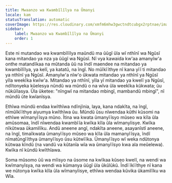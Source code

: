 ```yaml
---
title: Mwaanzo wa Kwambĩlĩlya na Ũmanyi
locale: kam
statusTranslation: automatic
coverImage: https://res.cloudinary.com/xmfm6mhw3gwctndtcubgx2rptnae/image/upload/v1741354450/small_cover_introduccion_a_la_gnosis_57a3fc8d72.webp
sidebar:
    label: Mwaanzo wa Kwambĩlĩlya na Ũmanyi
    order: 1
---
```

Este ni mutandao wa kwambĩlĩlya maũndũ ma ũũgĩ ũla wĩ nthĩnĩ wa Ngũsĩ kana mitandao ya nza ya ũũgĩ wa Ngũsĩ. Nĩ vya kawaida kw'aa amanyĩw'a onthe matandĩkaa na mũtanda ũũ na ĩndĩ maendee na mitandao ya kwambĩlĩlya, ya kelĩ, ya katatũ, na ĩngĩ. No mũĩkĩĩthye nĩ kana yĩĩ ti mitandao ya nthĩnĩ ya Ngũsĩ. Amanyĩw'a nĩw'o ũkwata mitandao ya nthĩnĩ ya Ngũsĩ yĩla weekĩka kwĩw'a. Mitandao ya nthĩnĩ, yĩla yĩ mitandao ya kwelĩ ya Ngũsĩ, ndĩtonyeka kũelesya nũndũ wa mũndũ o na wĩva ũla weekĩka kũkwata; ũu nũkũĩlasya. Ũla ũketee: "nĩngwĩ na mitandao mbingĩ, mambandũ mbingĩ", nĩ mũndũ ũte kwĩanĩsya.

Ethĩwa mũndũ endaa kwĩthĩwa ndĩnjĩnia, laya, kana ndakĩta, na ĩngĩ, nĩmũĩkĩĩthye aiyumya kwĩthĩwa ũu. Mũndũ ũsu nĩwendaa kũthi kũsomi na ethĩwe wĩmanyĩĩsya mũno. Ĩtina wa kwata ũmanyĩĩsyo mũseo wa kĩla ũla amũsomaa, ĩndĩ nĩwendaa kwambĩĩa kwĩka kĩla ũla wĩmanyĩisye. Kwĩka nĩkũtwaa ũkamilĩku. Andũ aneene angĩ, ndakĩta aneene, asayanĩstĩ aneene, na ĩngĩ, timaĩkwata ũmanyĩĩsyo mũseo wa kĩla ũla mamanyĩĩsya, ĩndĩ nĩmatũngĩĩthya ũmanyĩĩsyo ũsu kũtwĩĩka. Ũmanyĩĩsyo wĩ weka ndũtonya kũtwaa kĩndũ (na vandũ va kũtanĩa wĩa wa ũmanyĩĩsyo kwa ala meũelewa). Kwĩka nĩ kũndũ kwĩthĩawa.

Soma mũsomo ũũ wa mĩisyo na ũsome na kwĩkaa kũseo kwelĩ, na wendi wa kwĩmanyĩsya, na wendi wa kũmanya ũũgĩ ũla ũkũlũkũ. Ĩndĩ ĩkĩĩthye nĩ kana we nũtonya kwĩka kĩla ũla wĩmanyĩisye, ethĩwa wendaa kũvika ũkamilĩku wa Wĩa.
